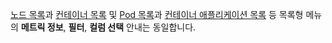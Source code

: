 [노드 목록](resource-node-list)과 [컨테이너 목록](resource-container-list) 및 [Pod 목록](resource-pod-list.mdx)과 [컨테이너 애플리케이션 목록](resource-application-list) 등 목록형 메뉴의 **메트릭 정보**, **필터**, **컬럼 선택** 안내는 동일합니다.